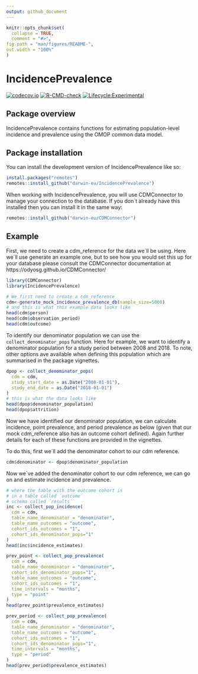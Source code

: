 ```yaml
---
output: github_document
---
```


<!-- README.md is generated from README.Rmd. Please edit that file -->

```r
knitr::opts_chunk$set(
  collapse = TRUE,
  comment = "#>",
fig.path = "man/figures/README-",
out.width = "100%"
)
```

# IncidencePrevalence

<!-- badges: start -->
[![codecov.io](https://codecov.io/github/darwin-eu/IncidencePrevalence/coverage.svg?branch=main)](https://codecov.io/github/darwin-eu/IncidencePrevalence?branch=main)
[![R-CMD-check](https://github.com/darwin-eu/IncidencePrevalence/workflows/R-CMD-check/badge.svg)](https://github.com/darwin-eu/IncidencePrevalence/actions)
[![Lifecycle:Experimental](https://img.shields.io/badge/Lifecycle-Experimental-339999)](https://www.tidyverse.org/lifecycle/#experimental)
<!-- badges: end -->

## Package overview

IncidencePrevalence contains functions for estimating population-level incidence and prevalence using the OMOP common data model.  


## Package installation

You can install the development version of IncidencePrevalence like so:

```r
install.packages("remotes")
remotes::install_github("darwin-eu/IncidencePrevalence")
```

When working with IncidencePrevalence, you will use CDMConnector to manage your connection to the database. If you don´t already have this installed then you can install it in the same way:
```r
remotes::install_github("darwin-eu/CDMConnector")
```

## Example
First, we need to create a cdm_reference for the data we´ll be using. Here we´ll use generate an example one, but to see how you would set this up for your database please consult the CDMConnector documentation at https://odyosg.github.io/CDMConnector/

```r
library(CDMConnector)
library(IncidencePrevalence)

# We first need to create a cdm_reference 
cdm<-generate_mock_incidence_prevalence_db(sample_size=5000)
# and this is what this example data looks like
head(cdm$person)
head(cdm$observation_period)
head(cdm$outcome)
```

To identify our denominator population we can use the `collect_denominator_pops` function. Here for example, we want to identify a denominator population for a study period between 2008 and 2018. To note, other options ave available when defining this population which are summarised in the package vignettes. 

```r
dpop <- collect_denominator_pops(
  cdm = cdm,
  study_start_date = as.Date("2008-01-01"),
  study_end_date = as.Date("2018-01-01")
)
# this is what the data looks like
head(dpop$denominator_population)
head(dpop$attrition)
```

Now we have identified our denominator population, we can calculate incidence, point prevalence, and period prevalence as below (given that our mock cdm_reference also has an outcome cohort defined). Again further details for each of these functions are provided in the vignettes.

To do this, first we´ll add the denominator cohort to our cdm reference.
```r
cdm$denominator <- dpop$denominator_population
```

Now we´ve added the denominator cohort to our cdm reference, we can go on and estimate incidence and prevalence. 

```r
# where the table with the outcome cohort is 
# in a table called ´outcome´
# schema called ´results´
inc <- collect_pop_incidence(
  cdm = cdm,
  table_name_denominator = "denominator",
  table_name_outcomes = "outcome",
  cohort_ids_outcomes = "1",
  cohort_ids_denominator_pops="1"
)
head(inc$incidence_estimates)
```

```r
prev_point <- collect_pop_prevalence(
  cdm = cdm,
  table_name_denominator = "denominator",
  cohort_ids_denominator_pops="1",
  table_name_outcomes = "outcome",
  cohort_ids_outcomes = "1",
  time_intervals = "months",
  type = "point"
)
head(prev_point$prevalence_estimates)
```

```r
prev_period <- collect_pop_prevalence(
  cdm = cdm,
  table_name_denominator = "denominator",
  table_name_outcomes = "outcome",
  cohort_ids_outcomes = "1",
  cohort_ids_denominator_pops="1",
  time_intervals = "months",
  type = "period"
)
head(prev_period$prevalence_estimates)
```

